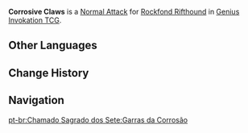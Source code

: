 {{Genius Invokation TCG Skill Infobox
|image      = Corrosive Claws Character Card Skill.png
|type       = Normal Attack
|character  = Rockfond Rifthound
|element    = Geo
|matching   = 1
|unaligned  = 2
|effect     = Deals 1 {{Color|Geo DMG}}, creates 1 '''Corrosion''' at the opponent's play area.<br><br>'''Corrosion'''<br>'''End Phase:''' Apart from non-active characters who have no more than 3 HP, all of characters in this play area take 1 '''Piercing DMG'''.<br>'''Usage(s): 1''' (Can stack. Max 3 stacks.)
|order      = 1
}}
'''Corrosive Claws''' is a [[Character Card Normal Attack|Normal Attack]] for [[Rockfond Rifthound (Character Card)|Rockfond Rifthound]] in [[Genius Invokation TCG]].

==Other Languages==
{{Other Languages
|en      = Corrosive Claws
|zhs     = 溶蚀利爪
|zhs_rm  = Róngshí Lìzhuǎ
|zht     = 溶蝕利爪
|zht_rm  = Róngshí Lìzhuǎ
|zh_tl   = Corrosive Sharp Claws
|ja      = 鋭爪侵蝕
|ja_rm   = Eisou Shinshoku{{Assumed}}
|ja_tl   = 
|ko      = 용식의 발톱
|ko_rm   = Yongsik-ui Baltop
|ko_tl   = Claws of Corrosion
|es      = Zarpazo corrosivo
|es_tl   = Corrosive Claw
|fr      = Griffe corrosive
|fr_tl   = Corrosive Claw
|ru      = Разлагающиеся когти
|ru_tl   = Decaying Claws
|th      = Corrosive Claws
|vi      = Móng Vuốt Ăn Mòn
|vi_tl   = 
|de      = Korrosionsklauen
|de_tl   = Corrosion Claws
|id      = Corrosive Claws
|pt      = Garras da Corrosão
|pt_tl   = 
|tr      = Aşındıran Pençeler
|tr_tl   = 
|it      = Artigli corrosivi
|it_tl   = 
}}

==Change History==
{{Change History|3.7}}

==Navigation==
{{Genius Invokation TCG Skill Navbox|Rockfond Rifthound}}
[[pt-br:Chamado Sagrado dos Sete:Garras da Corrosão]]